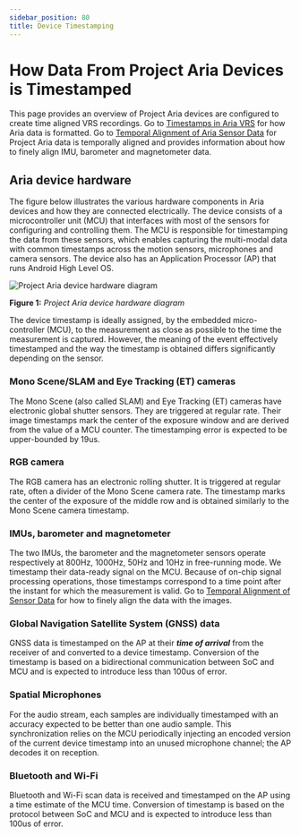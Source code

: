 ```yaml
---
sidebar_position: 80
title: Device Timestamping
---
```


# How Data From Project Aria Devices is Timestamped

This page provides an overview of Project Aria devices are configured to create time aligned VRS recordings. Go to [Timestamps in Aria VRS](/docs/data_formats/aria_vrs/timestamps_in_aria_vrs) for how Aria data is formatted. Go to [Temporal Alignment of Aria Sensor Data](/docs/tech_insights/temporal_alignment_of_sensor_data) for Project Aria data is temporally aligned and provides information about how to finely align IMU, barometer and magnetometer data.

## Aria device hardware
The figure below illustrates the various hardware components in Aria devices and how they are connected electrically. The device consists of a microcontroller unit (MCU) that interfaces with most of the sensors for configuring and controlling them. The MCU is responsible for timestamping the data from these sensors, which enables capturing the multi-modal data with common timestamps across the motion sensors, microphones and camera sensors. The device also has an Application Processor (AP) that runs Android High Level OS.

![Project Aria device hardware diagram](/img/tech_insights/HW_timestamping.png)

**Figure 1:** *Project Aria device hardware diagram*

The device timestamp is ideally assigned, by the embedded micro-controller (MCU), to the measurement as close as possible to the time the measurement is captured. However, the meaning of the event effectively timestamped and the way the timestamp is obtained differs significantly depending on the sensor.

### Mono Scene/SLAM and Eye Tracking (ET) cameras

The Mono Scene (also called SLAM) and Eye Tracking (ET) cameras have electronic global shutter sensors. They are triggered at regular rate. Their image timestamps mark the center of the exposure window and are derived from the value of a MCU counter. The timestamping error is expected to be upper-bounded by 19us.

### RGB camera
The RGB camera has an electronic rolling shutter. It is triggered at regular rate, often a divider of the Mono Scene camera rate. The timestamp marks the center of the exposure of the middle row and is obtained similarly to the Mono Scene camera timestamp.

### IMUs, barometer and magnetometer
The two IMUs, the barometer and the magnetometer sensors operate respectively at 800Hz, 1000Hz, 50Hz and 10Hz in free-running mode. We timestamp their data-ready signal on the MCU. Because of on-chip signal processing operations, those timestamps correspond to a time point after the instant for which the measurement is valid. Go to [Temporal Alignment of Sensor Data](/docs/tech_insights/temporal_alignment_of_sensor_data) for how to finely align the data with the images.

### Global Navigation Satellite System (GNSS) data
GNSS data is timestamped on the AP at their ***time of arrival*** from the receiver of and converted to a device timestamp. Conversion of the timestamp is based on a bidirectional communication between SoC and MCU and is expected to introduce less than 100us of error.

### Spatial Microphones
For the audio stream, each samples are individually timestamped with an accuracy expected to be better than one audio sample. This synchronization relies on the MCU periodically injecting an encoded version of the current device timestamp into an unused microphone channel; the AP decodes it on reception.

### Bluetooth and Wi-Fi
Bluetooth and Wi-Fi scan data is received and timestamped on the AP using a time estimate of the MCU time. Conversion of timestamp is based on the protocol between SoC and MCU and is expected to introduce less than 100us of error.
